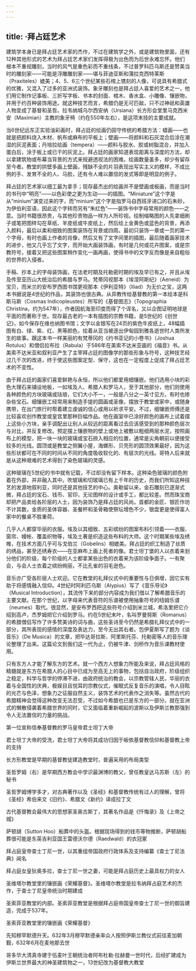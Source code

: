 ```yaml
---
---
---
```

title: ·拜占廷艺术
---




建筑学本身已是拜占廷艺术家的杰作，不过在建筑学之外，或是建筑物里面，还有12种其他形式的艺术为拜占廷艺术家们发挥得极为出色而为后世永难忘怀。他们根本不重视雕刻，当时的风气是重色彩而不重线条，不过普罗科匹乌斯还是赞美当时的雕刻家——可能是浮雕雕刻家——堪与菲迪亚斯和蒲拉克西特莱斯（Praxiteles）媲美；4、5、6三个世纪某些石棺上镌刻的人像，可说具有希腊式的优雅，又混入了过多的亚洲式装饰。象牙雕刻也是拜占廷人喜爱的艺术之一，他们用它制作记事板、三折写字板、书本的封面、棺木、香水盒、小雕像、镶嵌物，并用于约百种装饰用途。就这种技艺而言，希腊仍是无可匹敌，只不过神祇和英雄人物变成了基督和圣哲。拉韦纳城乌尔西安纳（Ursiana）长方形会堂里马克西米安（Maximian）主教的象牙椅（约在550年左右），是这项末技的主要成就。

当6世纪远东正实验油彩画时，拜占廷的绘画仍固守传统的希腊方法：蜡画——也就是把颜料烧入木材、帆布或麻布的平板上；壁画——将颜料和石灰混合后涂在潮湿的灰泥表面；丹培拉绘画（tempera）——颜料与胶水、胶或树脂混合，并加入蛋白后，涂于板上或已干的灰泥上。拜占廷的画家知道表现距离与深度的方法，却以拿建筑物或布幕当背景的方式来规避透视法的困难。绘画数量虽多，却少有留存至今者。教堂的拱壁多画上壁画，残缺不全的片羽表现出写实主义的模样，不成比例的手、发育不全的人、马脸，还有令人难以置信的发式等即是明显的例子。

拜占廷的艺术家以细工最为拿手；现存最杰出的绘画并不是壁画或板画，而是当时的书刊中“明亮”——以色彩使之更为生动——的插图。“Miniature”这个字是从“minium”演变过来的字，而“minium”这个字是指罗马自西班牙进口的石朱砂，为伊伯利亚语，因此这个字转而另有“朱红色”——装饰书中字母常用的颜色——之意。当时书籍很昂贵，与其他珍贵物品一样为人所珍视。绘制缩略图的人先拿细刷子或笔把图样勾在草纸、羊皮纸或牛皮纸上，然后绘上金黄色或蓝色的背景，再添入颜料，最后以柔和细致的图案装饰在背景或四周。最初只装饰一章或一页的第一个字母，有时也画上作者的肖像，然后又有了文字间里的插图，最后随着画家技术的进步，他又几乎忘了文字，而开始大画装饰画，有时是几何或花卉图案，或是宗教符号，接着又把这些图案稍作变化一画再画，使得书中的文字反而像是来自粗俗的世界的入侵者。

手稿、抄本上的字母装饰画，在法老时期及托勒密时期的埃及早已有之，并且从埃及传至亚历山大统治后的希腊与罗马。梵蒂冈视那本《埃涅阿斯纪》（Aeneid）为宝贝，而米兰的安布罗西图书馆更视那本《伊利亚特》（Iliad）为无价之宝，这两本书据说是4世纪的作品，其装饰也很古典。从异教传给基督教的第一本绘本是科斯马斯（Cosmas Indicopleustes）所写的《基督图志》（Topographia Christina，约为547年），作者因航海至印度而得了个诨名，又以企图证明地球是平面的而著称于世。现存最古老的一本有插图的宗教书籍，是5世纪的《创世记》，如今保存在维也纳图书馆；文字以金银写在24页的紫色牛皮纸上，48幅插图有白、绿、紫、红、黑等颜色，绘着从亚当被逐出伊甸园到雅各逝世时人类所发生的故事。跟这本书一样美丽的有梵蒂冈的《约书亚记的小卷书》（Joshua Rotulus）和僧侣拉布拉（Rabula）于586年在美索不达米亚画的《福音》书。从美索不达米亚和叙利亚产生了主宰拜占廷的图像学的那些形象与符号，这种技艺经过几千次的改进，终于使这些图案定型、保守，这也在一定程度上促成了拜占廷艺术的不变性。

由于拜占廷的画家们喜爱鲜艳与永恒，所以他们都爱用细镶嵌。他们选用小块的彩色大理石来铺设地板，一如埃及人、希腊人和罗马人，至于其他部分，他们则使用各种颜色的方块玻璃或珐琅，它们大小不一，一般是八分之一英寸见方。有时也掺杂些宝石。细镶嵌工经常用来制造手提的圆画或圣像，摆放于教堂或家中，或随身携带，在出门旅行时帮着建立虔诚的信心或用以祈求平安。不过，细镶嵌师傅还是比较喜欢创作教堂或皇宫里那种巨幅作品。他在画室中已涂好颜色的画布上试着摆上这些小方块，亲手调配出让别人从较远的距离看过去应该感受到的那种颜色层次与对比，并反复修改。预定摆上镶嵌物的壁上或地上被敷以粗细两层水泥，按照画布上的模型，把一块一块的玻璃或宝石捺入相应的位置，通常是尖角朝前以便接受较多的光线。圆顶或是教堂之侧翼小屋，海螺形、贝壳形的圆顶效果最好，因为这些形状都可在不同的时间从不同的角度吸收软化的、有层次的光线。哥特人后来就是从这种艰难的艺术得到了染色玻璃的灵感。

这种玻璃在5世纪的书中就有记载，不过却没有留下样本。这种染色玻璃的颜色附着在外部，并非融入其中。吹玻璃和切玻璃已有上千年的历史，而我们所知这种技艺的发源地叙利亚，同时还是其他技艺的中心。奥勒留以来，金石雕刻已逐渐式微，拜占廷的宝石、钱币、官印，无论图样的设计或手工，都比较差。然而珠宝商却把产品卖给各阶层的人士，因为装饰乃是拜占廷的风尚。首都的金匠、银匠作坊不计其数，金质的圣体容器、圣餐杯和圣骨箱使祭坛增色不少，银盘更是使得富人家中的餐桌不胜重荷。

几乎人人都穿华丽的衣服。埃及以其细致、五彩缤纷的图案布料引领着——衣服、窗帘、幔帐、覆盖织物等，埃及土著是织造这些布料的大师。这个时期某些埃及绣帷，在技术方面几乎可与戈伯兰（Gobelins）相媲美。拜占廷的织工制造了丝质的绣品，甚至还绣寿衣——在亚麻布上画上死者的像。君士坦丁堡的人以衣着来划分他们的阶级，每个阶级的人士都拿某些出色的衣着来为该阶级争面子。一有聚会，与会人士衣着之缤纷绚丽，不比孔雀的羽毛逊色。

音乐亦广受各阶层人士欢迎。它在教堂的礼拜仪式中的重要性与日俱增，因它实有助于将感情融入信仰。4世纪时阿利匹乌斯（Alypius）写了《音乐导论》（Musical Introduction），其流传下来的部分内容成为我们借以了解希腊音乐的主要文献。在那个世纪，以字母来代表音符的乐谱被使用抽象符号的纽姆乐谱（neumes）取代。很显然，是安布罗西把这些符号介绍到米兰城，希洛里把它介绍到高卢，杰罗姆把它介绍到罗马。约在5世纪末叶，名叫罗曼努斯（Romanus）的希腊僧侣写作了许多赞美诗的词与曲，这些圣诗至今仍然是希腊礼拜仪式中的一部分，其所表现的感情的深度及表达力，至今无出其右者。包伊夏斯写了题为《谈音乐》（De Musica）的文章，把毕达哥拉斯、阿里斯托芬、托勒密等人的音乐理论整理了出来。这篇论文到我们这一代为止，仍被牛津、剑桥作为音乐课教材使用。

只有东方人才能了解东方的艺术。就一个西方人想象力所能及来说，拜占廷风格的精髓就是东方在希腊人的心目中已成为至高无上的事物，包括自治政府，阶级组织之稳定，科学与哲学的停滞不进，由政府统治的教会，以宗教管辖人民，华丽的衣着与全国性的庆典，极娱目且悦耳的宗教仪式，催眠式反复音乐的演唱，令人目眩的光芒与色泽，想象力之征服自然主义，装饰艺术的代表作之消失等。虽然古代的希腊精神会觉得这种改变无法忍受，不过如今希腊也已是东方的一部分。就在亚洲式的懒散侵袭着希腊世界的同时，它又面临着重新崛起的波斯以及伊斯兰教那强到令人无法置信的力量的挑战。



第一位宣称信奉基督教的罗马皇帝君士坦丁大帝



君士坦丁大帝的受洗，君士坦丁大帝将其成功归因于皈依基督教信仰和基督教上帝的支持



长方形教堂是早期的基督教徒建造教堂时，普遍采用的布局类型



圣哲罗姆（右）是早期西方教会中学识最渊博的教父，曾任教皇达马苏斯（左）的秘书



圣哲罗姆博学多才，对古典著作以及《圣经》和基督教传统有过人的理解，曾将《圣经》希伯来文《旧约》、希腊文《新约》译成拉丁文



古代基督教会最伟大的思想家圣奥古斯丁，其著名作品是《忏悔录》及《上帝之城》



萨顿胡（Sutton Hoo）船葬中的头盔。根据现场得到的钱币等物推断，萨顿胡船葬很可能是东英吉利亚国王雷德沃尔德（Raedwald）的衣冠冢



拜占庭皇帝查士丁尼一世，以其重组帝国政府行政体系及支持编纂《查士丁尼法典》闻名



拜占庭女皇狄奥多拉，查士丁尼一世之妻，可能是拜占庭历史上最具权力的女人



圣维塔尔教堂里的镶嵌画《荣耀基督》。圣维塔尔教堂是拉韦纳拜占庭艺术的杰作，于查士丁尼皇帝统治时期建成



圣索菲亚教堂的内部。圣索菲亚教堂是根据拜占庭帝国皇帝查士丁尼一世的御旨建造，完成于537年。



圣索菲亚教堂里的镶嵌画《荣耀基督》



先知穆罕默德升天。632年3月穆罕默德亲率众人按照伊斯兰教仪式前往麦加朝觐，632年6月在麦地那去世



哥多华大清真寺建于伍麦叶王朝统治者阿布杜勒·拉赫曼一世时代，后经扩建成为伊斯兰世界最大的神圣建筑物之一，13世纪改为基督教大教堂